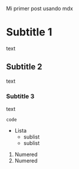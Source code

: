 Mi primer post usando mdx

# Subtitle 1

text

## Subtitle 2

text

### Subtitle 3

text

```
code
```

- Lista
  - sublist
  - sublist

1. Numered
2. Numered
